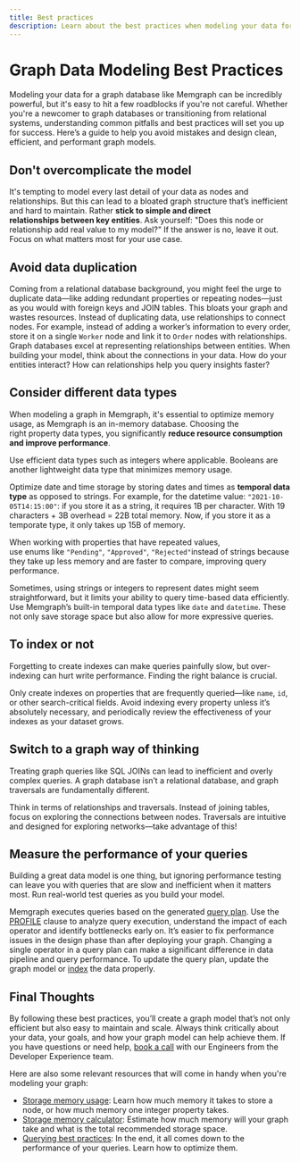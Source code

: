 ```yaml
---
title: Best practices
description: Learn about the best practices when modeling your data for Memgraph.
---
```




# Graph Data Modeling Best Practices

Modeling your data for a graph database like Memgraph can be incredibly
powerful, but it's easy to hit a few roadblocks if you're not careful. Whether
you're a newcomer to graph databases or transitioning from relational systems,
understanding common pitfalls and best practices will set you up for success.
Here’s a guide to help you avoid mistakes and design clean, efficient, and
performant graph models.

## Don't overcomplicate the model

It's tempting to model every last detail of your data as nodes and
relationships. But this can lead to a bloated graph structure that’s inefficient
and hard to maintain. Rather **stick to simple and direct relationships between
key entities**. Ask yourself: "Does this node or relationship add real value to my
model?" If the answer is no, leave it out. Focus on what matters most for your
use case.

## Avoid data duplication

Coming from a relational database background, you might feel the urge to
duplicate data—like adding redundant properties or repeating nodes—just as you
would with foreign keys and JOIN tables. This bloats your graph and wastes
resources. Instead of duplicating data, use relationships to connect nodes. For
example, instead of adding a worker’s information to every order, store it on a
single `Worker` node and link it to `Order` nodes with relationships. Graph
databases excel at representing relationships between entities. When building
your model, think about the connections in your data. How do your entities
interact? How can relationships help you query insights faster?

## Consider different data types

When modeling a graph in Memgraph, it's essential to optimize memory usage, as
Memgraph is an in-memory database. Choosing the right property data types, you
significantly **reduce resource consumption and improve performance**.

Use efficient data types such as integers where applicable. Booleans are another
lightweight data type that minimizes memory usage.

Optimize date and time storage by storing dates and times as **temporal data
type** as opposed to strings. For example, for the datetime
value: `"2021-10-05T14:15:00"`: if you store it as a string, it requires 1B per
character. With 19 characters + 3B overhead = 22B total memory. Now, if you
store it as a temporate type, it only takes up 15B of memory.

When working with properties that have repeated values,
use enums like `"Pending"`, `"Approved"`, `"Rejected"`instead of strings because
they take up less memory and are faster to compare, improving query performance.

Sometimes, using strings or integers to represent dates might seem
straightforward, but it limits your ability to query time-based data
efficiently. Use Memgraph’s built-in temporal data
types like `date` and `datetime`. These not only save storage space but also
allow for more expressive queries.

## To index or not

Forgetting to create indexes can make queries painfully slow, but over-indexing
can hurt write performance. Finding the right balance is crucial.

Only create indexes on properties that are frequently queried—like `name`, `id`,
or other search-critical fields. Avoid indexing every property unless it’s
absolutely necessary, and periodically review the effectiveness of your indexes
as your dataset grows.

## Switch to a graph way of thinking

Treating graph queries like SQL JOINs can lead to inefficient and overly complex
queries. A graph database isn’t a relational database, and graph traversals are
fundamentally different.

Think in terms of relationships and traversals. Instead of joining tables, focus
on exploring the connections between nodes. Traversals are intuitive and
designed for exploring networks—take advantage of this!

## Measure the performance of your queries

Building a great data model is one thing, but ignoring performance testing can
leave you with queries that are slow and inefficient when it matters most.
Run real-world test queries as you build your model. 

Memgraph executes queries based on the generated [query
plan](/querying/query-plan). Use the [PROFILE](/querying/clauses/profile) clause
to analyze query execution, understand the impact of each operator and identify
bottlenecks early on. It’s easier to fix performance issues in the design phase
than after deploying your graph. Changing a single operator in a query plan can
make a significant difference in data pipeline and query performance. To update
the query plan, update the graph model or
[index](/querying/best-practices#indexing) the data properly. 

## Final Thoughts

By following these best practices, you’ll create a graph model that’s not only
efficient but also easy to maintain and scale. Always think critically about
your data, your goals, and how your graph model can help achieve them. If you
have questions or need help, [book a call](https://memgraph.com/office-hours)
with our Engineers from the Developer Experience team.

Here are also some relevant resources that will come in handy when you're
modeling your graph:
- [Storage memory usage](/fundamentals/storage-memory-usage#calculate-storage-memory-usage): Learn how much memory it takes to store a node, or how much memory one integer property takes.
- [Storage memory calculator](https://memgraph.com/storage-calculator): Estimate how much memory will your graph take and what is the total recommended storage space.
- [Querying best practices](/querying/best-practices): In the end, it all comes down to the performance of your queries. Learn how to optimize them.


<CommunityLinks/>